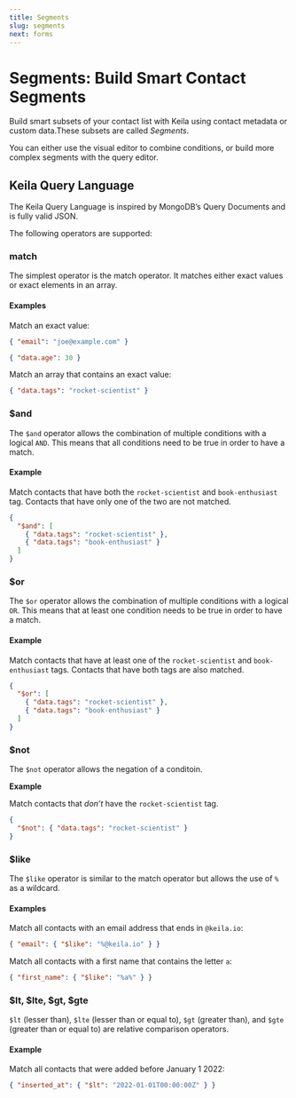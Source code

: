 ```yaml
---
title: Segments
slug: segments
next: forms
---
```


# Segments: Build Smart Contact Segments

Build smart subsets of your contact list with Keila using contact metadata or
custom data.These subsets are called _Segments_.

You can either use the visual editor to combine conditions, or build more
complex segments with the query editor.

<KeilaImage
  src="/src/assets/docs/segment.png"
  alt="Screenshot of editing a contact segment in Keila"
/>

## Keila Query Language

The Keila Query Language is inspired by MongoDB’s Query Documents and is fully
valid JSON.

The following operators are supported:

### match

The simplest operator is the match operator. It matches either exact values or
exact elements in an array.

#### Examples

Match an exact value:

```json
{ "email": "joe@example.com" }
```

```json
{ "data.age": 30 }
```

Match an array that contains an exact value:

```json
{ "data.tags": "rocket-scientist" }
```

### $and

The `$and` operator allows the combination of multiple conditions with a logical `AND`.
This means that all conditions need to be true in order to have a match.

#### Example

Match contacts that have both the `rocket-scientist` and `book-enthusiast` tag.
Contacts that have only one of the two are not matched.

```json
{
  "$and": [
    { "data.tags": "rocket-scientist" },
    { "data.tags": "book-enthusiast" }
  ]
}
```

### $or

The `$or` operator allows the combination of multiple conditions with a logical `OR`.
This means that at least one condition needs to be true in order to have a match.

#### Example

Match contacts that have at least one of the `rocket-scientist` and `book-enthusiast` tags.
Contacts that have both tags are also matched.

```json
{
  "$or": [
    { "data.tags": "rocket-scientist" },
    { "data.tags": "book-enthusiast" }
  ]
}
```

### $not

The `$not` operator allows the negation of a conditoin.

**Example**

Match contacts that _don’t_ have the `rocket-scientist` tag.

```json
{
  "$not": { "data.tags": "rocket-scientist" }
}
```

### $like

The `$like` operator is similar to the match operator but allows the use of `%` as
a wildcard.

#### Examples

Match all contacts with an email address that ends in `@keila.io`:

```json
{ "email": { "$like": "%@keila.io" } }
```

Match all contacts with a first name that contains the letter `a`:

```json
{ "first_name": { "$like": "%a%" } }
```

### $lt, $lte, $gt, $gte

`$lt` (lesser than), `$lte` (lesser than or equal to), `$gt` (greater than), and
`$gte` (greater than or equal to) are relative comparison operators.

#### Example

Match all contacts that were added before January 1 2022:

```json
{ "inserted_at": { "$lt": "2022-01-01T00:00:00Z" } }
```
